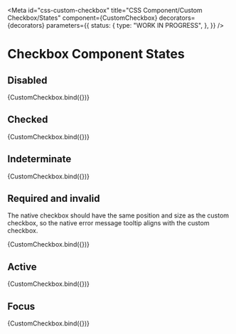 <!-- @license CC0-1.0 -->


<Meta
  id="css-custom-checkbox"
  title="CSS Component/Custom Checkbox/States"
  component={CustomCheckbox}
  decorators={decorators}
  parameters={{
    status: {
      type: "WORK IN PROGRESS",
    },
  }}
/>

# Checkbox Component States

## Disabled

<Canvas>
  <Story
    name="disabled"
    args={{
      ...defaultArgs,
      disabled: true,
    }}
  >
    {CustomCheckbox.bind({})}
  </Story>
</Canvas>

## Checked

<Canvas>
  <Story
    name="checked"
    args={{
      ...defaultArgs,
      checked: true,
    }}
  >
    {CustomCheckbox.bind({})}
  </Story>
</Canvas>

## Indeterminate

<Canvas>
  <Story
    name="indeterminate"
    args={{
      ...defaultArgs,
      indeterminate: true,
    }}
  >
    {CustomCheckbox.bind({})}
  </Story>
</Canvas>

## Required and invalid

The native checkbox should have the same position and size as the custom checkbox, so the native error message tooltip aligns with the custom checkbox.

<Canvas>
  <Story
    name="required"
    args={{
      ...defaultArgs,
      invalid: true,
      required: true,
    }}
  >
    {CustomCheckbox.bind({})}
  </Story>
</Canvas>

## Active

<Canvas>
  <Story
    name="active"
    args={{
      ...defaultArgs,
      active: true,
    }}
  >
    {CustomCheckbox.bind({})}
  </Story>
</Canvas>

## Focus

<Canvas>
  <Story
    name="focus"
    args={{
      ...defaultArgs,
      focus: true,
    }}
  >
    {CustomCheckbox.bind({})}
  </Story>
</Canvas>
